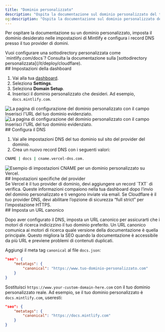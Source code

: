 ```yaml
---
title: "Dominio personalizzato"
description: "Ospita la documentazione sul dominio personalizzato del tuo sito web"
og:description: "Ospita la documentazione sul dominio personalizzato del tuo sito web"
---
```


Per ospitare la documentazione su un dominio personalizzato, imposta il dominio desiderato nelle impostazioni di Mintlify e configura i record DNS presso il tuo provider di domini.

<Info>
  Vuoi configurare una sottodirectory personalizzata come `mintlify.com/docs`? Consulta la documentazione sulla [sottodirectory personalizzata](/it/deploy/cloudflare).
</Info>

<div id="dashboard-settings">
  ## Impostazioni della dashboard
</div>

1. Vai alla tua [dashboard](https://dashboard.mintlify.com).
2. Seleziona **Settings**.
3. Seleziona **Domain Setup**.
4. Inserisci il dominio personalizzato che desideri. Ad esempio, `docs.mintlify.com`.

<Frame>
  <img alt="La pagina di configurazione del dominio personalizzato con il campo Inserisci l'URL del tuo dominio evidenziato." className="block dark:hidden" src="/images/add-custom-domain-light.png" />

  <img alt="La pagina di configurazione del dominio personalizzato con il campo Inserisci l'URL del tuo dominio evidenziato." className="hidden dark:block" src="/images/add-custom-domain-dark.png" />
</Frame>

<div id="configure-your-dns">
  ## Configura il DNS
</div>

1. Vai alle impostazioni DNS del tuo dominio sul sito del provider del dominio.
2. Crea un nuovo record DNS con i seguenti valori:

```bash
CNAME | docs | cname.vercel-dns.com.
```

<Frame>
  <img alt="Esempio di impostazioni CNAME per un dominio personalizzato su Vercel." src="https://mintlify-assets.b-cdn.net/mintlify-dns.png" />
</Frame>

<div id="provider-specific-settings">
  ## Impostazioni specifiche del provider
</div>

<AccordionGroup>
  <Accordion title="Verifica Vercel">
    Se Vercel è il tuo provider di dominio, devi aggiungere un record `TXT` di verifica. Queste informazioni compaiono nella tua dashboard dopo l’invio del dominio personalizzato e ti vengono inviate via email.
  </Accordion>

  <Accordion title="Impostazioni di sicurezza Cloudflare">
    Se Cloudflare è il tuo provider DNS, devi abilitare l’opzione di sicurezza “full strict” per l’impostazione HTTPS.
  </Accordion>
</AccordionGroup>

<div id="set-a-canonical-url">
  ## Imposta un URL canonico
</div>

Dopo aver configurato il DNS, imposta un URL canonico per assicurarti che i motori di ricerca indicizzino il tuo dominio preferito. Un URL canonico comunica ai motori di ricerca quale versione della documentazione è quella principale. Questo migliora la SEO quando la documentazione è accessibile da più URL e previene problemi di contenuti duplicati.

Aggiungi il meta tag `canonical` al file `docs.json`:

```json
"seo": {
    "metatags": {
        "canonical": "https://www.tuo-dominio-personalizzato.com"
    }
}
```

Sostituisci `https://www.your-custom-domain-here.com` con il tuo dominio personalizzato reale. Ad esempio, se il tuo dominio personalizzato è `docs.mintlify.com`, useresti:

```json
"seo": {
    "metatags": {
        "canonical": "https://docs.mintlify.com"
    }
}
```
